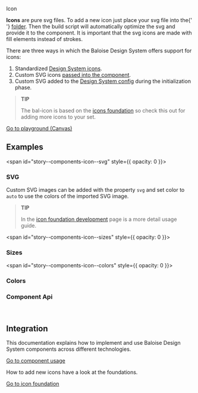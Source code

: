 
<bal-doc-banner id="story--components-icon--basic" >Icon</bal-doc-banner>

<bal-doc-lead>
  <b>Icons</b> are pure svg files. To add a new icon just place your svg file into the{' '}
  <a href="https://github.com/baloise/design-system/tree/main/packages/icons/svg">folder</a>. Then the build script will
  automatically optimize the svg and provide it to the component. It is important that the svg icons are made with fill
  elements instead of strokes.
</bal-doc-lead>

There are three ways in which the Baloise Design System offers support for icons:

1. Standardized [Design System icons](?path=/docs/foundation-icons-overview--page#overview).
2. Custom SVG icons [passed into the component](?path=/docs/components-icon--basic#svg).
3. Custom SVG added to the [Design System config](?path=/docs/foundation-icons-development--page#import-during-initialization) during the initialization phase.

> **TIP**
>
> The bal-icon is based on the [icons foundation](?path=/docs/foundation-icons-development--page) so check this out for adding more icons to your set.

<Canvas withSource="open">
  <Story id="components-icon--basic" />
</Canvas>

<bal-doc-app>
  <bal-button-group class="mb-large" position="center">
    <a class="button is-primary" href="?path=/story/components-icon--basic">
      Go to playground (Canvas)
    </a>
    <bal-doc-code-sandbox
      framework="angular"
      template={Basic.parameters.docs.source.code}
    ></bal-doc-code-sandbox>
    <bal-doc-code-sandbox
      framework="html"
      template={Basic.parameters.docs.source.code}
      modules="icon"
    ></bal-doc-code-sandbox>
  </bal-button-group>
</bal-doc-app>

## Examples

<span id="story--components-icon--svg" style={{ opacity: 0 }}></span>

### SVG

Custom SVG images can be added with the property `svg` and set color to `auto` to use the colors of the imported SVG image.

<Canvas withSource="open">
  <Story id="components-icon--svg" />
</Canvas>

> **TIP**
>
> In the [icon foundation development](?path=/docs/foundation-icons-development--page#import-into-the-component) page is a more detail usage guide.

<span id="story--components-icon--sizes" style={{ opacity: 0 }}></span>

### Sizes

<Canvas withSource="open">
  <Story id="components-icon--sizes" />
</Canvas>

<span id="story--components-icon--colors" style={{ opacity: 0 }}></span>

### Colors

<Canvas withSource="open">
  <Story id="components-icon--colors" />
</Canvas>

### Component Api

<Description markdown={readme} />

<br />

## Integration

This documentation explains how to implement and use Baloise Design System components across different technologies.

<a class="button is-primary" href="?path=/docs/development-components--page">
  Go to component usage
</a>

How to add new icons have a look at the foundations.

<a class="button is-info" href="?path=/docs/foundation-icons-development--page">
  Go to icon foundation
</a>


<Description markdown={theming} />


<Description markdown={testing} />

<bal-doc-github link="/components/bal-icon/stories/bal-icon.docs.mdx"></bal-doc-github>
